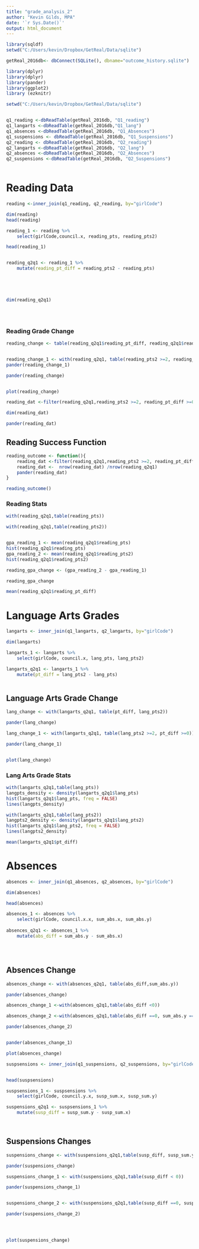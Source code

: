 ```yaml
---
title: "grade_analysis_2"
author: "Kevin Gilds, MPA"
date: '`r Sys.Date()`'
output: html_document
---
```




```r

library(sqldf)
setwd("C:/Users/kevin/Dropbox/GetReal/Data/sqlite")

getReal_2016db<- dbConnect(SQLite(), dbname="outcome_history.sqlite")

library(dplyr)
library(dplyr)
library(pander)
library(ggplot2)
library (ezknitr)

setwd("C:/Users/kevin/Dropbox/GetReal/Data/sqlite")


q1_reading <-dbReadTable(getReal_2016db, "Q1_reading")
q1_langarts <-dbReadTable(getReal_2016db,"Q1_lang")
q1_absences <-dbReadTable(getReal_2016db, "Q1_Absences")
q1_suspensions <- dbReadTable(getReal_2016db, "Q1_Suspensions")
q2_reading <- dbReadTable(getReal_2016db, "Q2_reading")
q2_langarts <-dbReadTable(getReal_2016db, "Q2_lang")
q2_absences <-dbReadTable(getReal_2016db, "Q2_Absences")
q2_suspensions <-dbReadTable(getReal_2016db, "Q2_Suspensions")



```



# Reading Data

```r
reading <-inner_join(q1_reading, q2_reading, by="girlCode")

dim(reading)
head(reading)

reading_1 <- reading %>%
    select(girlCode,council.x, reading_pts, reading_pts2)

head(reading_1)


reading_q2q1 <- reading_1 %>%
    mutate(reading_pt_diff = reading_pts2 - reading_pts)





dim(reading_q2q1)


    


```

### Reading Grade Change

```r



reading_change <- table(reading_q2q1$reading_pt_diff, reading_q2q1$reading_pts2)


reading_change_1 <- with(reading_q2q1, table(reading_pts2 >=2, reading_pt_diff >=0))
pander(reading_change_1)

pander(reading_change)


plot(reading_change)

reading_dat <-filter(reading_q2q1,reading_pts2 >=2, reading_pt_diff >=0)

dim(reading_dat)

pander(reading_dat)    
```

## Reading Success Function
```r
reading_outcome <- function(){
    reading_dat <-filter(reading_q2q1,reading_pts2 >=2, reading_pt_diff >=0)
    reading_dat <-  nrow(reading_dat) /nrow(reading_q2q1) 
    pander(reading_dat)
}

reading_outcome()
```







### Reading Stats

```r

with(reading_q2q1,table(reading_pts))

with(reading_q2q1,table(reading_pts2))


gpa_reading_1 <- mean(reading_q2q1$reading_pts)
hist(reading_q2q1$reading_pts)
gpa_reading_2 <- mean(reading_q2q1$reading_pts2)
hist(reading_q2q1$reading_pts2)

reading_gpa_change <- (gpa_reading_2 - gpa_reading_1)

reading_gpa_change

mean(reading_q2q1$reading_pt_diff)

```




# Language Arts Grades

```r

langarts <- inner_join(q1_langarts, q2_langarts, by="girlCode")

dim(langarts)

langarts_1 <- langarts %>%
    select(girlCode, council.x, lang_pts, lang_pts2)

langarts_q2q1 <- langarts_1 %>%
    mutate(pt_diff = lang_pts2 - lang_pts)



```


## Language Arts Grade Change

```r
lang_change <- with(langarts_q2q1, table(pt_diff, lang_pts2))

pander(lang_change)

lang_change_1 <- with(langarts_q2q1, table(lang_pts2 >=2, pt_diff >=0))

pander(lang_change_1)


plot(lang_change)

```

### Lang Arts Grade Stats
```r
with(langarts_q2q1,table(lang_pts))
langpts_density <- density(langarts_q2q1$lang_pts)
hist(langarts_q2q1$lang_pts, freq = FALSE)
lines(langpts_density)

with(langarts_q2q1,table(lang_pts2))
langpts2_density <- density(langarts_q2q1$lang_pts2)
hist(langarts_q2q1$lang_pts2, freq = FALSE)
lines(langpts2_density)

mean(langarts_q2q1$pt_diff)

```


# Absences
```r

absences <- inner_join(q1_absences, q2_absences, by="girlCode")

dim(absences)

head(absences)

absences_1 <- absences %>%
    select(girlCode, council.x.x, sum_abs.x, sum_abs.y) 
    
absences_q2q1 <- absences_1 %>%
    mutate(abs_diff = sum_abs.y - sum_abs.x)





```

## Absences Change
```r

absences_change <- with(absences_q2q1, table(abs_diff,sum_abs.y))

pander(absences_change)

absences_change_1 <-with(absences_q2q1,table(abs_diff <0))

absences_change_2 <-with(absences_q2q1,table(abs_diff ==0, sum_abs.y == 0))

pander(absences_change_2)


pander(absences_change_1)

plot(absences_change)

```



```r

suspsensions <- inner_join(q1_suspensions, q2_suspensions, by="girlCode")


head(suspsensions)

suspsensions_1 <- suspsensions %>%
    select(girlCode, council.y.x, susp_sum.x, susp_sum.y)

suspensions_q2q1 <- suspsensions_1 %>%
    mutate(susp_diff = susp_sum.y - susp_sum.x)




```


## Suspensions Changes

```r

suspensions_change <- with(suspensions_q2q1,table(susp_diff, susp_sum.y))

pander(suspensions_change)

suspensions_change_1 <- with(suspensions_q2q1,table(susp_diff < 0))

pander(suspensions_change_1)


suspensions_change_2 <- with(suspensions_q2q1,table(susp_diff ==0, susp_sum.y==0))

pander(suspensions_change_2)




plot(suspensions_change)
```
